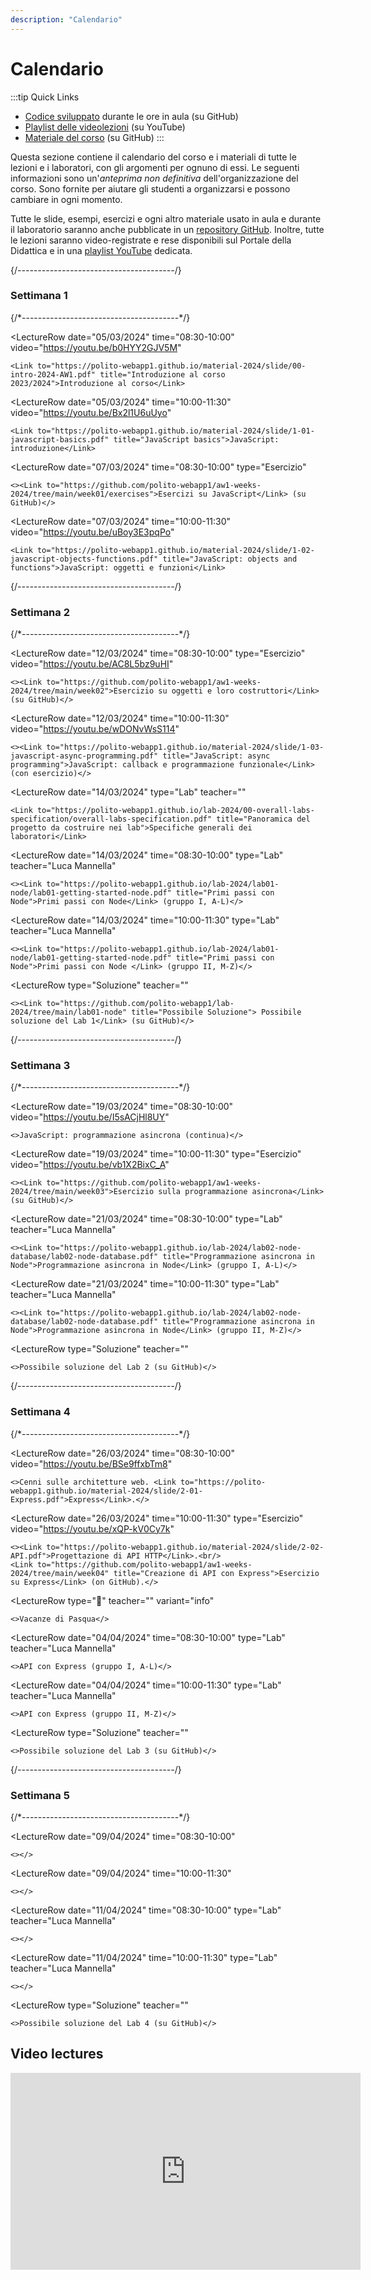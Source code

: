 ```yaml
---
description: "Calendario"
---
```




# Calendario

:::tip Quick Links
* [Codice sviluppato](https://github.com/polito-webapp1/aw1-weeks-2024) durante le ore in aula (su GitHub)
* [Playlist delle videolezioni](https://www.youtube.com/playlist?list=PLs7DWGc_wmwTz6XD62wCYGRaVXMztRpwd) (su YouTube)
* [Materiale del corso](https://github.com/polito-webapp1/material-2024) (su GitHub)
:::

Questa sezione contiene il calendario del corso e i materiali di tutte le lezioni e i laboratori, con gli argomenti per ognuno di essi. Le seguenti informazioni sono un'*anteprima non definitiva* dell'organizzazione del corso. Sono fornite per aiutare gli studenti a organizzarsi e possono cambiare in ogni momento.

Tutte le slide, esempi, esercizi e ogni altro materiale usato in aula e durante il laboratorio saranno anche pubblicate in un [repository GitHub](https://github.com/polito-webapp1/material-2024). Inoltre, tutte le lezioni saranno video-registrate e rese disponibili sul Portale della Didattica e in una [playlist YouTube](https://www.youtube.com/playlist?list=PLs7DWGc_wmwTz6XD62wCYGRaVXMztRpwd) dedicata.


<LectureTable defaultTeacher="Luigi De Russis" defaultType="Lezione" showMaterial={false} language='IT'>

{/*---------------------------------------*/}
<LectureDivider>
### Settimana 1
</LectureDivider>
{/*---------------------------------------*/}

<LectureRow
    date="05/03/2024" time="08:30-10:00" video="https://youtu.be/b0HYY2GJV5M"
>
    <Link to="https://polito-webapp1.github.io/material-2024/slide/00-intro-2024-AW1.pdf" title="Introduzione al corso 2023/2024">Introduzione al corso</Link>
</LectureRow>

<LectureRow
    date="05/03/2024" time="10:00-11:30" video="https://youtu.be/Bx2l1U6uUyo"
>
    <Link to="https://polito-webapp1.github.io/material-2024/slide/1-01-javascript-basics.pdf" title="JavaScript basics">JavaScript: introduzione</Link>
</LectureRow>

<LectureRow
    date="07/03/2024" time="08:30-10:00" type="Esercizio"
>
    <><Link to="https://github.com/polito-webapp1/aw1-weeks-2024/tree/main/week01/exercises">Esercizi su JavaScript</Link> (su GitHub)</>
</LectureRow>

<LectureRow
    date="07/03/2024" time="10:00-11:30" video="https://youtu.be/uBoy3E3pqPo"
>
    <Link to="https://polito-webapp1.github.io/material-2024/slide/1-02-javascript-objects-functions.pdf" title="JavaScript: objects and functions">JavaScript: oggetti e funzioni</Link>
</LectureRow>

{/*---------------------------------------*/}
<LectureDivider>
### Settimana 2
</LectureDivider>
{/*---------------------------------------*/}

<LectureRow
    date="12/03/2024" time="08:30-10:00" type="Esercizio" video="https://youtu.be/AC8L5bz9uHI"
>
    <><Link to="https://github.com/polito-webapp1/aw1-weeks-2024/tree/main/week02">Esercizio su oggetti e loro costruttori</Link> (su GitHub)</>
</LectureRow>

<LectureRow
    date="12/03/2024" time="10:00-11:30" video="https://youtu.be/wDONvWsS114"
>
    <><Link to="https://polito-webapp1.github.io/material-2024/slide/1-03-javascript-async-programming.pdf" title="JavaScript: async programming">JavaScript: callback e programmazione funzionale</Link> (con esercizio)</>
</LectureRow>

<LectureRow
    date="14/03/2024" type="Lab" teacher=""
>
    <Link to="https://polito-webapp1.github.io/lab-2024/00-overall-labs-specification/overall-labs-specification.pdf" title="Panoramica del progetto da costruire nei lab">Specifiche generali dei laboratori</Link>
</LectureRow>

<LectureRow
    date="14/03/2024" time="08:30-10:00" type="Lab" teacher="Luca Mannella"
>
    <><Link to="https://polito-webapp1.github.io/lab-2024/lab01-node/lab01-getting-started-node.pdf" title="Primi passi con Node">Primi passi con Node</Link> (gruppo I, A-L)</>
</LectureRow>

<LectureRow
    date="14/03/2024" time="10:00-11:30" type="Lab" teacher="Luca Mannella"
>
    <><Link to="https://polito-webapp1.github.io/lab-2024/lab01-node/lab01-getting-started-node.pdf" title="Primi passi con Node">Primi passi con Node </Link> (gruppo II, M-Z)</>
</LectureRow>

<LectureRow
    type="Soluzione" teacher=""
>
    <><Link to="https://github.com/polito-webapp1/lab-2024/tree/main/lab01-node" title="Possibile Soluzione"> Possibile soluzione del Lab 1</Link> (su GitHub)</>
</LectureRow>

{/*---------------------------------------*/}
<LectureDivider>
### Settimana 3
</LectureDivider>
{/*---------------------------------------*/}

<LectureRow
    date="19/03/2024" time="08:30-10:00" video="https://youtu.be/I5sACjHl8UY"
>
    <>JavaScript: programmazione asincrona (continua)</>
</LectureRow>

<LectureRow
    date="19/03/2024" time="10:00-11:30" type="Esercizio" video="https://youtu.be/vb1X2BixC_A"
>
    <><Link to="https://github.com/polito-webapp1/aw1-weeks-2024/tree/main/week03">Esercizio sulla programmazione asincrona</Link> (su GitHub)</>
</LectureRow>

<LectureRow
    date="21/03/2024" time="08:30-10:00" type="Lab" teacher="Luca Mannella"
>
    <><Link to="https://polito-webapp1.github.io/lab-2024/lab02-node-database/lab02-node-database.pdf" title="Programmazione asincrona in Node">Programmazione asincrona in Node</Link> (gruppo I, A-L)</>
</LectureRow>

<LectureRow
    date="21/03/2024" time="10:00-11:30" type="Lab" teacher="Luca Mannella"
>
    <><Link to="https://polito-webapp1.github.io/lab-2024/lab02-node-database/lab02-node-database.pdf" title="Programmazione asincrona in Node">Programmazione asincrona in Node</Link> (gruppo II, M-Z)</>
</LectureRow>

<LectureRow
    type="Soluzione" teacher=""
>
    <>Possibile soluzione del Lab 2 (su GitHub)</>
</LectureRow>

{/*---------------------------------------*/}
<LectureDivider>
### Settimana 4
</LectureDivider>
{/*---------------------------------------*/}

<LectureRow
    date="26/03/2024" time="08:30-10:00" video="https://youtu.be/BSe9ffxbTm8"
>
    <>Cenni sulle architetture web. <Link to="https://polito-webapp1.github.io/material-2024/slide/2-01-Express.pdf">Express</Link>.</>
</LectureRow>

<LectureRow
    date="26/03/2024" time="10:00-11:30" type="Esercizio" video="https://youtu.be/xQP-kV0Cy7k"
>
    <><Link to="https://polito-webapp1.github.io/material-2024/slide/2-02-API.pdf">Progettazione di API HTTP</Link>.<br/>
    <Link to="https://github.com/polito-webapp1/aw1-weeks-2024/tree/main/week04" title="Creazione di API con Express">Esercizio su Express</Link> (on GitHub).</>
</LectureRow>

<LectureRow
    type="🐰" teacher="" variant="info"
>
    <>Vacanze di Pasqua</>
</LectureRow>

<LectureRow
    date="04/04/2024" time="08:30-10:00" type="Lab" teacher="Luca Mannella"
>
    <>API con Express (gruppo I, A-L)</>
</LectureRow>

<LectureRow
    date="04/04/2024" time="10:00-11:30" type="Lab" teacher="Luca Mannella"
>
    <>API con Express (gruppo II, M-Z)</>
</LectureRow>

<LectureRow
    type="Soluzione" teacher=""
>
    <>Possibile soluzione del Lab 3 (su GitHub)</>
</LectureRow>

{/*---------------------------------------*/}
<LectureDivider>
### Settimana 5
</LectureDivider>
{/*---------------------------------------*/}

<LectureRow
    date="09/04/2024" time="08:30-10:00"
>
    <></>
</LectureRow>

<LectureRow
    date="09/04/2024" time="10:00-11:30" 
>
    <></>
</LectureRow>

<LectureRow
    date="11/04/2024" time="08:30-10:00" type="Lab" teacher="Luca Mannella"
>
    <></>
</LectureRow>

<LectureRow
    date="11/04/2024" time="10:00-11:30" type="Lab" teacher="Luca Mannella"
>
    <></>
</LectureRow>

<LectureRow
    type="Soluzione" teacher=""
>
    <>Possibile soluzione del Lab 4 (su GitHub)</>
</LectureRow>

</LectureTable>

## Video lectures

<iframe width="560" height="315" src="https://www.youtube-nocookie.com/embed/videoseries?si=wYt04G7uzsM_AH7Z&amp;list=PLs7DWGc_wmwTz6XD62wCYGRaVXMztRpwd" title="YouTube video player" frameborder="0" allow="accelerometer; autoplay; clipboard-write; encrypted-media; gyroscope; picture-in-picture; web-share" allowfullscreen></iframe>
